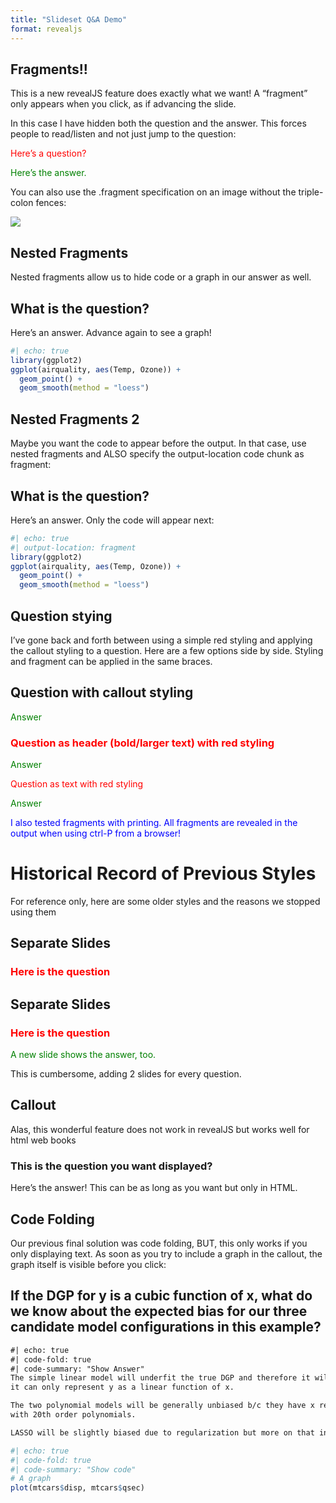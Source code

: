 ---
title: "Slideset Q&A Demo"
format: revealjs
---



## Fragments!!

This is a new revealJS feature does exactly what we want! A "fragment" only appears when you click, as if advancing the slide.

In this case I have hidden both the question and the answer. This forces people to read/listen and not just jump to the question:

:::{.fragment}
[Here's a question?]{style="color:red;"}
:::

:::{.fragment}
[Here's the answer.]{style="color:green;"}

You can also use the .fragment specification on an image without the triple-colon fences:
:::

![](https://dionysus.psych.wisc.edu/Facebook/cover.png){.fragment}


## Nested Fragments

Nested fragments allow us to hide code or a graph in our answer as well.

::: {.callout-important}
## What is the question?
:::

:::{.fragment}
Here's an answer. Advance again to see a graph!

:::{.fragment}


```{r}
#| echo: true
library(ggplot2)
ggplot(airquality, aes(Temp, Ozone)) + 
  geom_point() + 
  geom_smooth(method = "loess")
```
:::
:::


## Nested Fragments 2

Maybe you want the code to appear before the output. In that case, use nested fragments and ALSO specify the output-location code chunk as fragment:

::: {.callout-important}
## What is the question?
:::

:::{.fragment}
Here's an answer. Only the code will appear next:

:::{.fragment}


```{r}
#| echo: true
#| output-location: fragment
library(ggplot2)
ggplot(airquality, aes(Temp, Ozone)) + 
  geom_point() + 
  geom_smooth(method = "loess")
```
:::
:::

## Question stying

I've gone back and forth between using a simple red styling and applying the callout styling to a question. Here are a few options side by side. Styling and fragment can be applied in the same braces.

::: {.fragment .callout-important}
## Question with callout styling
:::

[Answer]{.fragment style="color:green;"} 

### Question as header (bold/larger text) with red styling{.fragment style="color:red;"}

[Answer]{.fragment style="color:green;"} 


[Question as text with red styling]{.fragment style="color:red;"}

[Answer]{.fragment style="color:green;"} 


[I also tested fragments with printing. All fragments are revealed in the output when using ctrl-P from a browser!]{.fragment style="color:blue;"} 


# Historical Record of Previous Styles

For reference only, here are some older styles and the reasons we stopped using them

## Separate Slides

### Here is the question{style="color:red;"}

## Separate Slides

### Here is the question{style="color:red;"}

[A new slide shows the answer, too.]{style="color:green;"}

This is cumbersome, adding 2 slides for every question.


## Callout

Alas, this wonderful feature does not work in revealJS but works well for html web books

::: {.callout-important collapse="true"}

### This is the question you want displayed?

Here's the answer! This can be as long as you want but only in HTML.

:::

## Code Folding

Our previous final solution was code folding, BUT, this only works if you only displaying text. As soon as you try to include a graph in the callout, the graph itself is visible before you click:

::: {.callout-important collapse="false"}
## If the DGP for y is a cubic function of x, what do we know about the expected bias for our three candidate model configurations in this example?

```{html}
#| echo: true
#| code-fold: true
#| code-summary: "Show Answer"
The simple linear model will underfit the true DGP and therefore it will be biased b/c 
it can only represent y as a linear function of x.  

The two polynomial models will be generally unbiased b/c they have x represented 
with 20th order polynomials.  

LASSO will be slightly biased due to regularization but more on that in a later unit

```

```{r}
#| echo: true
#| code-fold: true
#| code-summary: "Show code"
# A graph 
plot(mtcars$disp, mtcars$qsec)
```
:::